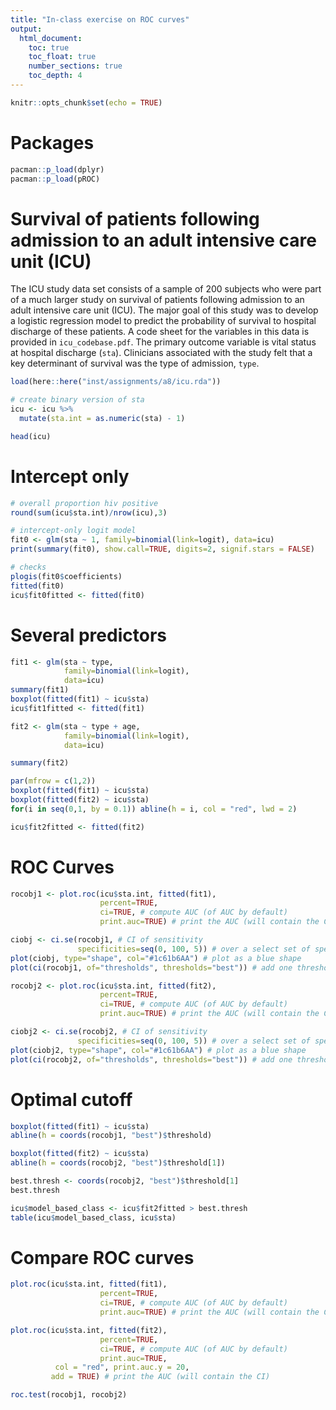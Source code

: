 ```yaml
---
title: "In-class exercise on ROC curves"
output:
  html_document:
    toc: true
    toc_float: true
    number_sections: true
    toc_depth: 4
---
```


```r
knitr::opts_chunk$set(echo = TRUE)
```


# Packages

```r
pacman::p_load(dplyr)
pacman::p_load(pROC)
```


# Survival of patients following admission to an adult intensive care unit (ICU)

The ICU study data set consists of a sample of 200 subjects who were part of a much larger study on survival of patients following admission to an adult intensive care unit (ICU). The major goal of this study was to develop a logistic regression model to predict the probability of survival to hospital discharge of these patients. A code sheet for the variables in this data is provided in `icu_codebase.pdf`.
The primary outcome variable is vital status at hospital discharge (`sta`). Clinicians associated with the study felt that a key determinant of survival was the type of admission, `type`.

```r
load(here::here("inst/assignments/a8/icu.rda"))

# create binary version of sta
icu <- icu %>% 
  mutate(sta.int = as.numeric(sta) - 1)

head(icu)
```


# Intercept only


```r
# overall proportion hiv positive
round(sum(icu$sta.int)/nrow(icu),3)

# intercept-only logit model
fit0 <- glm(sta ~ 1, family=binomial(link=logit), data=icu)
print(summary(fit0), show.call=TRUE, digits=2, signif.stars = FALSE)

# checks
plogis(fit0$coefficients)
fitted(fit0)
icu$fit0fitted <- fitted(fit0)
```


# Several predictors

```r
fit1 <- glm(sta ~ type, 
            family=binomial(link=logit), 
            data=icu)
summary(fit1)
boxplot(fitted(fit1) ~ icu$sta)
icu$fit1fitted <- fitted(fit1)

fit2 <- glm(sta ~ type + age, 
            family=binomial(link=logit), 
            data=icu)

summary(fit2)

par(mfrow = c(1,2))
boxplot(fitted(fit1) ~ icu$sta)
boxplot(fitted(fit2) ~ icu$sta)
for(i in seq(0,1, by = 0.1)) abline(h = i, col = "red", lwd = 2)

icu$fit2fitted <- fitted(fit2)
```


# ROC Curves

```r
rocobj1 <- plot.roc(icu$sta.int, fitted(fit1),
                    percent=TRUE,
                    ci=TRUE, # compute AUC (of AUC by default)
                    print.auc=TRUE) # print the AUC (will contain the CI)

ciobj <- ci.se(rocobj1, # CI of sensitivity
               specificities=seq(0, 100, 5)) # over a select set of specificities
plot(ciobj, type="shape", col="#1c61b6AA") # plot as a blue shape
plot(ci(rocobj1, of="thresholds", thresholds="best")) # add one threshold
```



```r
rocobj2 <- plot.roc(icu$sta.int, fitted(fit2),
                    percent=TRUE,
                    ci=TRUE, # compute AUC (of AUC by default)
                    print.auc=TRUE) # print the AUC (will contain the CI)

ciobj2 <- ci.se(rocobj2, # CI of sensitivity
               specificities=seq(0, 100, 5)) # over a select set of specificities
plot(ciobj2, type="shape", col="#1c61b6AA") # plot as a blue shape
plot(ci(rocobj2, of="thresholds", thresholds="best")) # add one threshold
```

# Optimal cutoff

```r
boxplot(fitted(fit1) ~ icu$sta)
abline(h = coords(rocobj1, "best")$threshold)

boxplot(fitted(fit2) ~ icu$sta)
abline(h = coords(rocobj2, "best")$threshold[1])

best.thresh <- coords(rocobj2, "best")$threshold[1]
best.thresh

icu$model_based_class <- icu$fit2fitted > best.thresh
table(icu$model_based_class, icu$sta)
```



# Compare ROC curves


```r

plot.roc(icu$sta.int, fitted(fit1),
                    percent=TRUE,
                    ci=TRUE, # compute AUC (of AUC by default)
                    print.auc=TRUE) # print the AUC (will contain the CI)

plot.roc(icu$sta.int, fitted(fit2),
                    percent=TRUE,
                    ci=TRUE, # compute AUC (of AUC by default)
                    print.auc=TRUE, 
          col = "red", print.auc.y = 20,
         add = TRUE) # print the AUC (will contain the CI)

roc.test(rocobj1, rocobj2)





```



